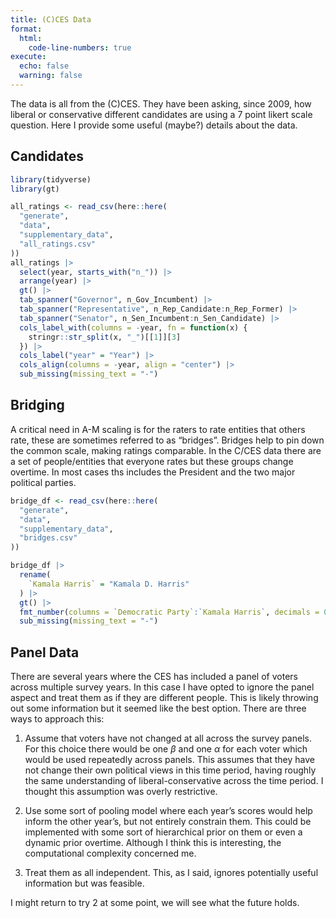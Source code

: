 ```yaml
---
title: (C)CES Data
format:
  html:
    code-line-numbers: true
execute:
  echo: false
  warning: false
---
```



The data is all from the (C)CES. They have been asking, since 2009, how liberal or conservative different candidates are using a 7 point likert scale question. Here I provide some useful (maybe?) details about the data.

## Candidates



```r
library(tidyverse)
library(gt)

all_ratings <- read_csv(here::here(
  "generate",
  "data",
  "supplementary_data",
  "all_ratings.csv"
))
all_ratings |>
  select(year, starts_with("n_")) |>
  arrange(year) |>
  gt() |>
  tab_spanner("Governor", n_Gov_Incumbent) |>
  tab_spanner("Representative", n_Rep_Candidate:n_Rep_Former) |>
  tab_spanner("Senator", n_Sen_Incumbent:n_Sen_Candidate) |>
  cols_label_with(columns = -year, fn = function(x) {
    stringr::str_split(x, "_")[[1]][3]
  }) |>
  cols_label("year" = "Year") |>
  cols_align(columns = -year, align = "center") |>
  sub_missing(missing_text = "-")

```


<!--
## Pre-2009 Data

```r
data <- read_csv(here::here(
  "generate",
  "data",
  "cleaned_data",
  "full_data.csv"
))
data <- data |>
  filter(year < 2011) |>
  filter(
    candidate %in%
      c(
        "Democratic Party",
        "Republican Party",
        "Barack Obama",
        "John McCain"
      )
  )

data <- data |>
  mutate(
    type = case_when(
      year < 2009 ~ "Thermometer",
      year > 2008 ~ "Likert"
    ),
    ordinal_rating = case_when(
      year > 2008 ~ rating,
      year < 2009 ~
        as.numeric(cut(
          rating,
          breaks = seq(0, 101, by = 100 / 7),
          include.lowest = T,
          ordered = T
        ))
    )
  )

ordinal_data <- data |> group_by(type, candidate, ordinal_rating) |> tally()

cont_data <- data |>
  filter(year < 2009) |>
  group_by(candidate, rating) |>
  tally()

ojs_define(cont_data = cont_data, ordinal_data = ordinal_data)

```

Thermometer ratings are a common instrument used to get "fine-grained" data on how individuals feel towards someone. Respondents are able to select any number between 0 and 100, creating 101 unique values. The main issue with these is that most individuals do not have a clear understanding of how, for example, 33 differs from 34. Instead individuals tend to select a small subset of numbers with some random deviations. 

```ojs
//| label: fig-therm
//| fig-cap: Thermometer Ratings

cont_data_trans = transpose(cont_data)
Plot.plot({
    y: {percent: true, label: "Percent", labelAnchor: "center", labelArrow: "none"},
    x: {label: "Rating", labelAnchor: "center", labelArrow: "none"},
    fy: {
      tickRotate: 90
    },
    marks: [
    Plot.rectY(cont_data_trans, Plot.normalizeY("sum", Plot.binX({y:"sum"}, 
        {x: {thresholds: 101, value: "rating"}, y:"n"})))
    ],
    facet: {
      data:cont_data_trans,
      y: "candidate",
      label: null
    }

})

```

```ojs
ordinal_data_trans = transpose(ordinal_data)
Plot.plot({
    grid: true,
    y: {percent: true, label: "Percent", labelAnchor: "center", labelArrow: "none"},
    x: {label: "Rating", labelAnchor: "center", labelArrow: "none"},
    fy: {
      tickRotate: 90
    },
    marks: [
    Plot.barY(ordinal_data_trans, 
      Plot.normalizeY("sum", 
        {x: "ordinal_rating", y: "n", fx: "type", fy: "candidate"}))
    ],
    facet: {
      label: null
    },
})

```

--> 

## Bridging 

A critical need in A-M scaling is for the raters to rate entities that others rate, these are sometimes referred to as "bridges". Bridges help to pin down the common scale, making ratings comparable. In the C/CES data there are a set of people/entities that everyone rates but these groups change overtime. In most cases ths includes the President and the two major political parties. 


```r

bridge_df <- read_csv(here::here(
  "generate",
  "data",
  "supplementary_data",
  "bridges.csv"
))

bridge_df |>
  rename(
    `Kamala Harris` = "Kamala D. Harris"
  ) |>
  gt() |>
  fmt_number(columns = `Democratic Party`:`Kamala Harris`, decimals = 0) |>
  sub_missing(missing_text = "-")

```


## Panel Data

There are several years where the CES has included a panel of voters across multiple survey years. In this case I have opted to ignore the panel aspect and treat them as if they are different people. This is likely throwing out some information but it seemed like the best option. There are three ways to approach this:

1) Assume that voters have not changed at all across the survey panels. For this choice there would be one $\beta$ and one $\alpha$ for each voter which would be used repeatedly across panels. This assumes that they have not change their own political views in this time period, having roughly the same understanding of liberal-conservative across the time period. I thought this assumption was overly restrictive. 

2) Use some sort of pooling model where each year's scores would help inform the other year's, but not entirely constrain them. This could be implemented with some sort of hierarchical prior on them or even a dynamic prior overtime. Although I think this is interesting, the computational complexity concerned me. 

3) Treat them as all independent. This, as I said, ignores potentially useful information but was feasible. 

I might return to try 2 at some point, we will see what the future holds. 
